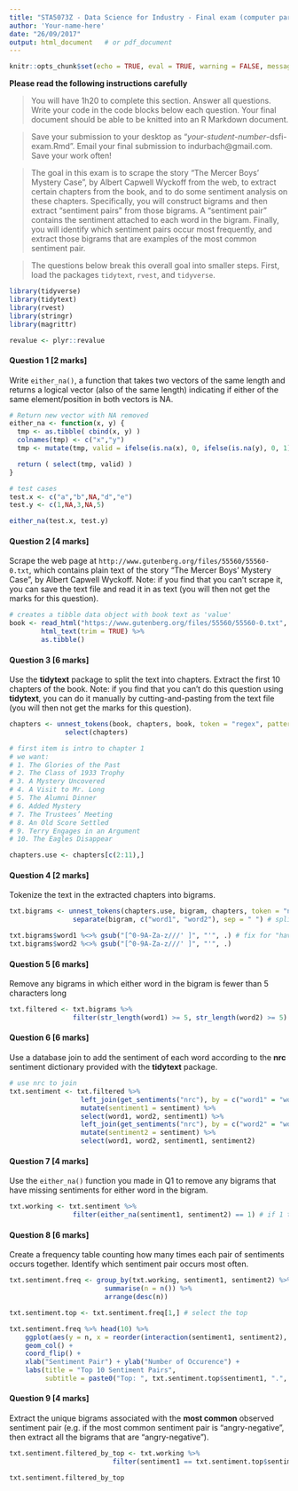 ```yaml
---
title: "STA5073Z - Data Science for Industry - Final exam (computer part)"
author: 'Your-name-here'
date: "26/09/2017"
output: html_document   # or pdf_document
---
```


```r
knitr::opts_chunk$set(echo = TRUE, eval = TRUE, warning = FALSE, message = FALSE)
```

**Please read the following instructions carefully**

> You will have 1h20 to complete this section. Answer all questions. Write your code in the code blocks below each question. Your final document should be able to be knitted into an R Markdown document. 

> Save your submission to your desktop as "*your-student-number*-dsfi-exam.Rmd". Email your final submission to indurbach@gmail.com. Save your work often!

> The goal in this exam is to scrape the story "The Mercer Boys' Mystery Case", by Albert Capwell Wyckoff from the web, to extract certain chapters from the book, and to do some sentiment analysis on these chapters. Specifically, you will construct bigrams and then extract "sentiment pairs" from those bigrams. A "sentiment pair" contains the sentiment attached to each word in the bigram. Finally, you will identify which sentiment pairs occur most frequently, and extract those bigrams that are examples of the most common sentiment pair. 

> The questions below break this overall goal into smaller steps. First, load the packages `tidytext`, `rvest`, and `tidyverse`.

```r
library(tidyverse)
library(tidytext)
library(rvest)
library(stringr)
library(magrittr)

revalue <- plyr::revalue
```

#### Question 1 [2 marks]
Write `either_na()`, a function that takes two vectors of the same length and returns a logical vector (also of the same length) indicating if either of the same element/position in both vectors is NA.

```r

# Return new vector with NA removed
either_na <- function(x, y) {
  tmp <- as.tibble( cbind(x, y) )
  colnames(tmp) <- c("x","y")
  tmp <- mutate(tmp, valid = ifelse(is.na(x), 0, ifelse(is.na(y), 0, 1)))

  return ( select(tmp, valid) )
}

# test cases
test.x <- c("a","b",NA,"d","e")
test.y <- c(1,NA,3,NA,5)

either_na(test.x, test.y)
```

#### Question 2 [4 marks]
Scrape the web page at `http://www.gutenberg.org/files/55560/55560-0.txt`, which contains plain text of the story "The Mercer Boys' Mystery Case", by Albert Capwell Wyckoff. Note: if you find that you can't scrape it, you can save the text file and read it in as text (you will then not get the marks for this question).

```r
# creates a tibble data object with book text as 'value'
book <- read_html("https://www.gutenberg.org/files/55560/55560-0.txt", encoding = "UTF-8") %>% 
        html_text(trim = TRUE) %>%
        as.tibble()

```

#### Question 3 [6 marks]
Use the **tidytext** package to split the text into chapters. Extract the first 10 chapters of the book. Note: if you find that you can't do this question using **tidytext**, you can do it manually by cutting-and-pasting from the text file (you will then not get the marks for this question).

```r
chapters <- unnest_tokens(book, chapters, book, token = "regex", pattern = "(Chapter \\d\\d?)") %>% # split large text into chapter chunks
              select(chapters)

# first item is intro to chapter 1
# we want: 
# 1. The Glories of the Past
# 2. The Class of 1933 Trophy
# 3. A Mystery Uncovered
# 4. A Visit to Mr. Long
# 5. The Alumni Dinner
# 6. Added Mystery
# 7. The Trustees’ Meeting
# 8. An Old Score Settled
# 9. Terry Engages in an Argument
# 10. The Eagles Disappear

chapters.use <- chapters[c(2:11),]
```

#### Question 4 [2 marks]
Tokenize the text in the extracted chapters into bigrams.

```r
txt.bigrams <- unnest_tokens(chapters.use, bigram, chapters, token = "ngrams", n = 2) %>% # bigram = 2
                separate(bigram, c("word1", "word2"), sep = " ") # split that into word1 and word2 so we can use it

txt.bigrams$word1 %<>% gsub("[^0-9A-Za-z///' ]", "'", .) # fix for "havenâ€™t
txt.bigrams$word2 %<>% gsub("[^0-9A-Za-z///' ]", "'", .)
```

#### Question 5 [6 marks]
Remove any bigrams in which either word in the bigram is fewer than 5 characters long

```r
txt.filtered <- txt.bigrams %>% 
                filter(str_length(word1) >= 5, str_length(word2) >= 5) # both must me larger or equal to 5
```

#### Question 6 [6 marks]
Use a database join to add the sentiment of each word according to the **nrc** sentiment dictionary provided with the **tidytext** package.

```r
# use nrc to join
txt.sentiment <- txt.filtered %>% 
                  left_join(get_sentiments("nrc"), by = c("word1" = "word")) %>% # join to word1
                  mutate(sentiment1 = sentiment) %>%                             # save word1 sentiment
                  select(word1, word2, sentiment1) %>%                           # clear  
                  left_join(get_sentiments("nrc"), by = c("word2" = "word")) %>% # join to word2
                  mutate(sentiment2 = sentiment) %>%                             # save word2 sentiment
                  select(word1, word2, sentiment1, sentiment2)                   # final result
```

#### Question 7 [4 marks]
Use the `either_na()` function you made in Q1 to remove any bigrams that have missing sentiments for either word in the bigram.

```r
txt.working <- txt.sentiment %>% 
                filter(either_na(sentiment1, sentiment2) == 1) # if 1 then valid
```

#### Question 8 [6 marks]
Create a frequency table counting how many times each pair of sentiments occurs together. Identify which sentiment pair occurs most often.

```r
txt.sentiment.freq <- group_by(txt.working, sentiment1, sentiment2) %>%  
                        summarise(n = n()) %>% 
                        arrange(desc(n))

txt.sentiment.top <- txt.sentiment.freq[1,] # select the top 

txt.sentiment.freq %>% head(10) %>% 
    ggplot(aes(y = n, x = reorder(interaction(sentiment1, sentiment2), n))) + 
    geom_col() + 
    coord_flip() + 
    xlab("Sentiment Pair") + ylab("Number of Occurence") + 
    labs(title = "Top 10 Sentiment Pairs",
         subtitle = paste0("Top: ", txt.sentiment.top$sentiment1, ".", txt.sentiment.top$sentiment2, " which occured ", txt.sentiment.top$n, " times"))

```

#### Question 9 [4 marks]
Extract the unique bigrams associated with the **most common** observed sentiment pair (e.g. if the most common sentiment pair is "angry-negative", then extract all the bigrams that are "angry-negative").

```r
txt.sentiment.filtered_by_top <- txt.working %>% 
                          filter(sentiment1 == txt.sentiment.top$sentiment1, sentiment2 == txt.sentiment.top$sentiment2)

txt.sentiment.filtered_by_top
```


